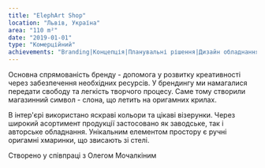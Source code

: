 ```yaml
---
title: "ElephArt Shop"
location: "Львів, Україна"
area: "110 m²"
date: "2019-01-01"
type: "Комерційний"
achievements: "Branding|Концепція|Планувальні рішення|Дизайн обладнання та унікальних елементів|3d візуалізація|Креслення|Візуальна комунікація|Специфікація матеріалів та обладнання|Нагляд"
---
```


Основна спрямованість бренду - допомога у розвитку креативності через забезпечення необхідних ресурсів.
У брендингу ми намагалися передати свободу та легкість творчого процесу. Саме тому створили магазинний символ - слона, що летить на оригамних крилах.

В інтер'єрі використано яскраві кольори та цікаві візерунки. Через широкий асортимент продукції застосовано як заводське, так і авторське обладнання. Унікальним елементом простору є ручні оригамні хмаринки, що звисають зі стелі.

Створено у співпраці з Олегом Мочалкіним
